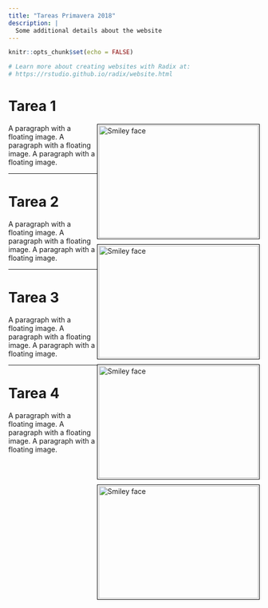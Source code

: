 ```yaml
---
title: "Tareas Primavera 2018"
description: |
  Some additional details about the website
---
```


```r
knitr::opts_chunk$set(echo = FALSE)

# Learn more about creating websites with Radix at:
# https://rstudio.github.io/radix/website.html

```

# Tarea 1

<p>
<img src="images/tarea_1.jpg" alt="Smiley face" style="float: right; width:320px; height:225px; margin-bottom: 10px;
border: solid black 1px; padding: 2px">
A paragraph with a floating image. A paragraph with a floating image. A paragraph with a floating image.  
</p>

---

# Tarea 2 

<p>
<img src="images/tarea_1.jpg" alt="Smiley face" style="float: right; width:320px; height:225px; margin-bottom: 10px;
border: solid black 1px; padding: 2px">
A paragraph with a floating image. A paragraph with a floating image. A paragraph with a floating image.  
</p>

---

# Tarea 3

<p>
<img src="images/tarea_1.jpg" alt="Smiley face" style="float: right; width:320px; height:225px; margin-bottom: 10px;
border: solid black 1px; padding: 2px">
A paragraph with a floating image. A paragraph with a floating image. A paragraph with a floating image.  
</p>

---

# Tarea 4

<p>
<img src="images/tarea_1.jpg" alt="Smiley face" style="float: right; width:320px; height:225px; margin-bottom: 10px;
border: solid black 1px; padding: 2px">
A paragraph with a floating image. A paragraph with a floating image. A paragraph with a floating image.  
</p>

